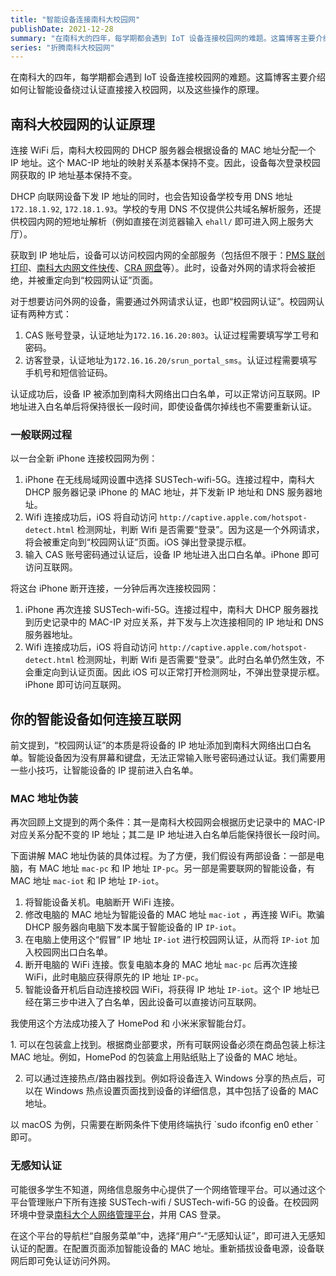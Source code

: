```yaml
---
title: "智能设备连接南科大校园网"
publishDate: 2021-12-28
summary: "在南科大的四年，每学期都会遇到 IoT 设备连接校园网的难题。这篇博客主要介绍如何让智能设备绕过认证直接接入校园网，以及这些操作的原理。"
series: "折腾南科大校园网"
---
```


在南科大的四年，每学期都会遇到 IoT 设备连接校园网的难题。这篇博客主要介绍如何让智能设备绕过认证直接接入校园网，以及这些操作的原理。



## 南科大校园网的认证原理

连接 WiFi 后，南科大校园网的 DHCP 服务器会根据设备的 MAC 地址分配一个 IP 地址。这个 MAC-IP 地址的映射关系基本保持不变。因此，设备每次登录校园网获取的 IP 地址基本保持不变。

<Dialog>
学计算机网络的同学们期末考试前记得背一下 DHCP 的全称。不用谢~
</Dialog>

DHCP 向联网设备下发 IP 地址的同时，也会告知设备学校专用 DNS 地址 `172.18.1.92`, `172.18.1.93`。学校的专用 DNS 不仅提供公共域名解析服务，还提供校园内网的短地址解析（例如直接在浏览器输入 `ehall/` 即可进入网上服务大厅）。

获取到 IP 地址后，设备可以访问校园内网的全部服务（包括但不限于：[PMS 联创打印](http://pms.sustech.edu.cn)、[南科大内网文件快传](https://send.cra.moe)、[CRA 网盘](https://dl.cra.moe)等）。此时，设备对外网的请求将会被拒绝，并被重定向到“校园网认证”页面。

对于想要访问外网的设备，需要通过外网请求认证，也即“校园网认证”。校园网认证有两种方式：

1. CAS 账号登录，认证地址为`172.16.16.20:803`。认证过程需要填写学工号和密码。
2. 访客登录，认证地址为`172.16.16.20/srun_portal_sms`。认证过程需要填写手机号和短信验证码。

认证成功后，设备 IP 被添加到南科大网络出口白名单，可以正常访问互联网。IP 地址进入白名单后将保持很长一段时间，即使设备偶尔掉线也不需要重新认证。

### 一般联网过程

以一台全新 iPhone 连接校园网为例：

1. iPhone 在无线局域网设置中选择 SUSTech-wifi-5G。连接过程中，南科大 DHCP 服务器记录 iPhone 的 MAC 地址，并下发新 IP 地址和 DNS 服务器地址。
2. Wifi 连接成功后，iOS 将自动访问 `http://captive.apple.com/hotspot-detect.html` 检测网址，判断 Wifi 是否需要“登录”。因为这是一个外网请求，将会被重定向到“校园网认证”页面。iOS 弹出登录提示框。
3. 输入 CAS 账号密码通过认证后，设备 IP 地址进入出口白名单。iPhone 即可访问互联网。

将这台 iPhone 断开连接，一分钟后再次连接校园网：

1. iPhone 再次连接 SUSTech-wifi-5G。连接过程中，南科大 DHCP 服务器找到历史记录中的 MAC-IP 对应关系，并下发与上次连接相同的 IP 地址和 DNS 服务器地址。
2. Wifi 连接成功后，iOS 将自动访问 `http://captive.apple.com/hotspot-detect.html` 检测网址，判断 Wifi 是否需要“登录”。此时白名单仍然生效，不会重定向到认证页面。因此 iOS 可以正常打开检测网址，不弹出登录提示框。iPhone 即可访问互联网。

## 你的智能设备如何连接互联网

前文提到，“校园网认证”的本质是将设备的 IP 地址添加到南科大网络出口白名单。智能设备因为没有屏幕和键盘，无法正常输入账号密码通过认证。我们需要用一些小技巧，让智能设备的 IP 提前进入白名单。

### MAC 地址伪装

再次回顾上文提到的两个条件：其一是南科大校园网会根据历史记录中的 MAC-IP 对应关系分配不变的 IP 地址；其二是 IP 地址进入白名单后能保持很长一段时间。

下面讲解 MAC 地址伪装的具体过程。为了方便，我们假设有两部设备：一部是电脑，有 MAC 地址 `mac-pc` 和 IP 地址 `IP-pc`。另一部是需要联网的智能设备，有 MAC 地址 `mac-iot` 和 IP 地址 `IP-iot`。

1. 将智能设备关机。电脑断开 WiFi 连接。
2. 修改电脑的 MAC 地址为智能设备的 MAC 地址 `mac-iot` ，再连接 WiFi。欺骗 DHCP 服务器向电脑下发本属于智能设备的 IP `IP-iot`。
3. 在电脑上使用这个“假冒” IP 地址 `IP-iot` 进行校园网认证，从而将 `IP-iot` 加入校园网出口白名单。
4. 断开电脑的 WiFi 连接。恢复电脑本身的 MAC 地址 `mac-pc` 后再次连接 WiFi，此时电脑应获得原先的 IP 地址 `IP-pc`。
5. 智能设备开机后自动连接校园 WiFi，将获得 IP 地址 `IP-iot`。这个 IP 地址已经在第三步中进入了白名单，因此设备可以直接访问互联网。

我使用这个方法成功接入了 HomePod 和 小米米家智能台灯。

<div className="flex flex-col space-y-2">
<Callout title="如何获取智能设备的 MAC 地址？">
1. 可以在包装盒上找到。根据商业部要求，所有可联网设备必须在商品包装上标注 MAC 地址。例如，HomePod 的包装盒上用贴纸贴上了设备的 MAC 地址。

2. 可以通过连接热点/路由器找到。例如将设备连入 Windows 分享的热点后，可以在 Windows 热点设置页面找到设备的详细信息，其中包括了设备的 MAC 地址。
</Callout>
<Callout title="如何修改电脑的 MAC 地址？">
    以 macOS 为例，只需要在断网条件下使用终端执行 `sudo ifconfig en0 ether <NEW MAC ADDRESS>` 即可。
</Callout>
</div>

### 无感知认证

<Dialog>
尝试多次均未成功。此方案仅供参考。
</Dialog>

可能很多学生不知道，网络信息服务中心提供了一个网络管理平台。可以通过这个平台管理账户下所有连接 SUSTech-wifi / SUSTech-wifi-5G 的设备。在校园网环境中登录[南科大个人网络管理平台](http://172.16.16.20:8900/home)，并用 CAS 登录。

在这个平台的导航栏“自服务菜单”中，选择“用户”-“无感知认证”，即可进入无感知认证的配置。在配置页面添加智能设备的 MAC 地址。重新插拔设备电源，设备联网后即可免认证访问外网。
